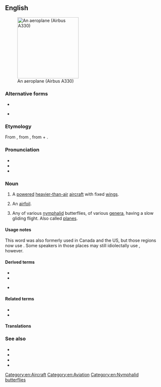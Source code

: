 {{also|aéroplane|aëroplane}}
==English==
[[Image:Egyptair.a330-200.su-gce.arp.jpg|thumb|right|200px|An aeroplane (Airbus A330)]]

===Alternative forms===
* {{l|en|aëroplane}}
* {{l|en|airplane}} {{qualifier|US|}}

===Etymology===
From {{bor|en|fr|aéroplane}}, from {{der|en|grc|ἀερόπλανος||wandering in air}}, from {{m|grc|ἀήρ||air}} + {{m|grc|πλάνος||wandering}}.

===Pronunciation===
* {{IPA|en|/ˈeə.ɹə.pleɪn/}}
* {{audio|en|en-uk-aeroplane.ogg|Audio (UK)}}
* {{audio|en|EN-AU ck1 aeroplane.ogg|Audio (AU)}}

===Noun===
{{en-noun}}

# {{lb|en|Canada|Australia|New Zealand|South Africa|Irish|India|UK}} A [[powered]] [[heavier-than-air]] [[aircraft]] with fixed [[wing]]s.
# {{lb|en|aeronautics|archaic}} An [[airfoil]].
# Any of various [[nymphalid]] butterflies, of various [[genus|genera]], having a slow gliding flight. Also called [[plane|planes]].

====Usage notes====
This word was also formerly used in Canada and the US, but those regions now use {{m|en|airplane}}. Some speakers in those places may still idiolectally use {{m|en||aeroplane}}, however.

====Derived terms====
* {{l|en|aeroplaning}}
* {{l|en|plane}}
* {{l|en|hydroaeroplane}} {{qualifier|obsolete}}

====Related terms====
* {{l|en|aero-}}
* {{l|en|plane}}

====Translations====
{{trans-see|airplane}}

===See also===
* {{l|en|aircraft}}
* {{l|en|glider}}
* {{l|en|helicopter}}
* {{l|en|airplane}}

[[Category:en:Aircraft]]
[[Category:en:Aviation]]
[[Category:en:Nymphalid butterflies]]